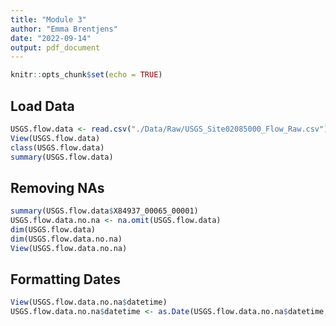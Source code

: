 ```yaml
---
title: "Module 3"
author: "Emma Brentjens"
date: "2022-09-14"
output: pdf_document
---
```


```r
knitr::opts_chunk$set(echo = TRUE)
```

## Load Data

```r
USGS.flow.data <- read.csv("./Data/Raw/USGS_Site02085000_Flow_Raw.csv")
View(USGS.flow.data)
class(USGS.flow.data)
summary(USGS.flow.data)
```

## Removing NAs

```r
summary(USGS.flow.data$X84937_00065_00001)
USGS.flow.data.no.na <- na.omit(USGS.flow.data)
dim(USGS.flow.data)
dim(USGS.flow.data.no.na)
View(USGS.flow.data.no.na)
```

## Formatting Dates

```r
View(USGS.flow.data.no.na$datetime)
USGS.flow.data.no.na$datetime <- as.Date(USGS.flow.data.no.na$datetime, format = "%m/%d/%y")
```


